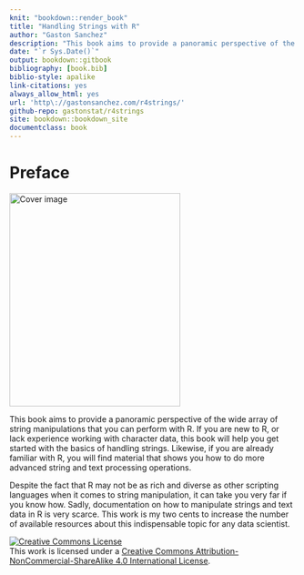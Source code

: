 ```yaml
---
knit: "bookdown::render_book"
title: "Handling Strings with R"
author: "Gaston Sanchez"
description: "This book aims to provide a panoramic perspective of the wide array of string manipulations that you can perform with R. If you are new to R, or lack experience working with character data, this book will help you get started with the basics of handling strings. Likewise, if you are already familiar with R, you will find material that shows you how to do more advanced string and text processing operations."
date: "`r Sys.Date()`"
output: bookdown::gitbook
bibliography: [book.bib]
biblio-style: apalike
link-citations: yes
always_allow_html: yes
url: 'http\://gastonsanchez.com/r4strings/'
github-repo: gastonstat/r4strings
site: bookdown::bookdown_site
documentclass: book
---
```


# Preface {-}


<img src="images/cover.png" width="300" height="375" alt="Cover image" />


This book aims to provide a panoramic perspective of the wide array of 
string manipulations that you can perform with R. If you are new to R, or 
lack experience working with character data, this book will help you get 
started with the basics of handling strings. Likewise, if you are already
familiar with R, you will find material that shows you how to do more 
advanced string and text processing operations.

Despite the fact that R may not be as rich and diverse as other scripting 
languages when it comes to string manipulation, it can take you very far if 
you know how. Sadly, documentation on how to manipulate strings and text data 
in R is very scarce. This work is my two cents to increase the number of 
available resources about this indispensable topic for any data scientist.


<a rel="license" href="http://creativecommons.org/licenses/by-nc-sa/4.0/"><img alt="Creative Commons License" style="border-width:0" src="https://i.creativecommons.org/l/by-nc-sa/4.0/88x31.png" /></a><br />This work is licensed under a <a rel="license" href="http://creativecommons.org/licenses/by-nc-sa/4.0/">Creative Commons Attribution-NonCommercial-ShareAlike 4.0 International License</a>.


